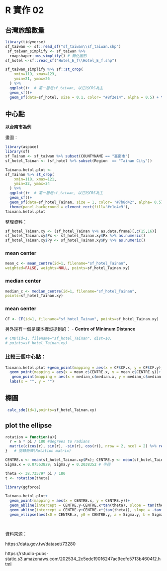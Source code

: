 # R 實作 02  {#Rmap02}

## 台灣旅館數量

```r
library(tidyverse)
sf_taiwan <- sf::read_sf("sf_taiwan\\sf_taiwan.shp")
 sf_taiwan_simplify <- sf_taiwan %>%
  rmapshaper::ms_simplify() # 簡化圖形
sf_hotel <-sf::read_sf("Hotel_E_f\\Hotel_E_f.shp")
```


```r
sf_taiwan_simplify %>% sf::st_crop(
    xmin=119, xmax=123,
    ymin=21, ymax=26
  ) %>% 
  ggplot()+  # 第一層是sf_taiwan, 以它的CRS為主
  geom_sf()+
  geom_sf(data=sf_hotel, size = 0.1, color= "#8f2e14", alpha = 0.5) + theme(panel.background = element_rect(fill='#c1e4e9'),                        panel.grid.major=element_line(colour=NA))


```

## 中心點

**以台南市為例**

畫圖：

```r
library(aspace)
library(sf)
sf_Tainan <- sf_taiwan %>% subset(COUNTYNAME == "臺南市")
sf_hotel_Tainan <- (sf_hotel %>% subset(Region  == "Tainan City"))

Tainana.hetol.plot <- 
sf_Tainan %>% st_crop(
    xmin=118, xmax=121,
    ymin=22, ymax=24
  ) %>% 
  ggplot()+  # 第一層是sf_taiwan, 以它的CRS為主
  geom_sf()+
  geom_sf(data=sf_hotel_Tainan, size = 1, color= "#7b8d42", alpha= 0.5) + 
  theme(panel.background = element_rect(fill='#c1e4e9'),                        panel.grid.major=element_line(colour=NA))
Tainana.hetol.plot
```

整理資料：
```r
sf_hotel_Tainan.xy <- (sf_hotel_Tainan %>% as.data.frame)[,c(15,16)]
sf_hotel_Tainan.xy$Px <- sf_hotel_Tainan.xy$Px %>% as.numeric()
sf_hotel_Tainan.xy$Py <- sf_hotel_Tainan.xy$Py %>% as.numeric()
```


### mean center
```r
mean_c <- mean_centre(id=1, filename="sf_hotel_Tainan", 
weighted=FALSE, weights=NULL, points=sf_hotel_Tainan.xy)

```

### median center
```r
median_c <- median_centre(id=1, filename="sf_hotel_Tainan", 
points=sf_hotel_Tainan.xy)
```

### mean center
```r
CF <- CF(id=1, filename="sf_hotel_Tainan", points=sf_hotel_Tainan.xy)
```

另外還有一個是課本裡沒提到的：
- **Centre of Minimum Distance**


```r
# CMD(id=1, filename="sf_hotel_Tainan", dist=10, 
# points=sf_hotel_Tainan.xy)
```


### 比較三個中心點：

```r
Tainana.hetol.plot +geom_point(mapping = aes(x = CF$CF.x, y = CF$CF.y), shape = 11, color = "#483c4d", size = 3, alpha = 0.8)+
  geom_point(mapping = aes(x = mean_c$CENTRE.x, y = mean_c$CENTRE.y))+
   geom_point(mapping = aes(x = median_c$median.x, y = median_c$median.y), shape = 1, color = "#420a00", size = 3, alpha = 0.7)+
  labs(x = "", y = "")
```

## 橢圓


```r
 calc_sde(id=1,points=sf_hotel_Tainan.xy)

```
## plot the ellipse
```r
rotation = function(a){
  r = a * pi / 180 #degrees to radians
  matrix(c(cos(r), sin(r), -sin(r), cos(r)), nrow = 2, ncol = 2) %>% return()
}   # 旋轉矩陣(Rotation matrix)

CENTRE.x <- mean(sf_hotel_Tainan.xy$Px); CENTRE.y <- mean(sf_hotel_Tainan.xy$Py) # 圓心，就是平均
Sigma.x = 0.07563829; Sigma.y = 0.2038352 # 半徑

theta <- 38.73579* pi / 180
t <- rotation(theta)

library(ggforce)

Tainana.hetol.plot+
  geom_point(mapping = aes(x = CENTRE.x, y = CENTRE.y))+
  geom_abline(intercept = CENTRE.y-CENTRE.x*tan(theta), slope = tan(theta))+
  geom_abline(intercept = CENTRE.y+CENTRE.x*(tan(theta)), slope = -tan(theta))+
  geom_ellipse(aes(x0 = CENTRE.x, y0 = CENTRE.y, a = Sigma.y, b = Sigma.x, angle = theta)) 
  



```

資料來源：

https://data.gov.tw/dataset/73280

https://rstudio-pubs-static.s3.amazonaws.com/202534_2c5edc19016247ac9ecfc5713b4604f2.html
